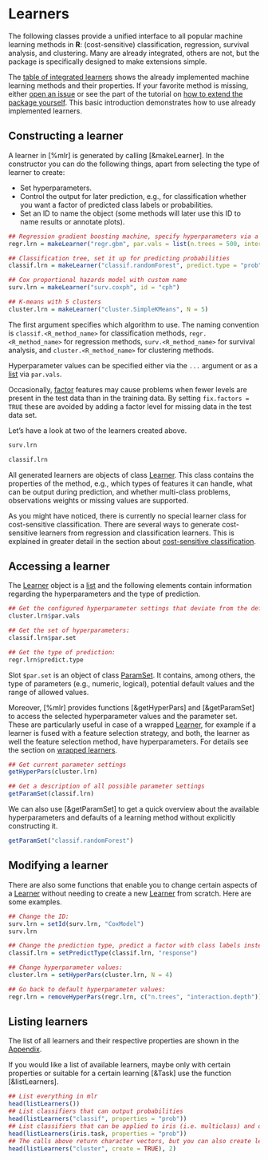 # Learners
The following classes provide a unified interface to all popular machine learning methods in **R**:
(cost-sensitive) classification, regression, survival analysis, and clustering.
Many are already integrated, others are not, but the package is specifically designed to make extensions simple.

The [table of integrated learners](integrated_learners.md) shows the already
implemented machine learning methods and their properties.
If your favorite method is missing, either [open an issue](https://github.com/berndbischl/mlr/issues) or see the part of the tutorial on [how to extend the package yourself](create_learner.md).
This basic introduction demonstrates how to use already implemented learners.


## Constructing a learner
A learner in [%mlr] is generated by calling [&makeLearner].
In the constructor you can do the following things, apart from selecting the type of learner to create:

* Set hyperparameters.
* Control the output for later prediction, e.g., for classification
  whether you want a factor of predicted class labels or probabilities.
* Set an ID to name the object (some methods will later use this ID to name results or annotate plots).

```r
## Regression gradient boosting machine, specify hyperparameters via a list
regr.lrn = makeLearner("regr.gbm", par.vals = list(n.trees = 500, interaction.depth = 3))

## Classification tree, set it up for predicting probabilities
classif.lrn = makeLearner("classif.randomForest", predict.type = "prob", fix.factors = TRUE)

## Cox proportional hazards model with custom name
surv.lrn = makeLearner("surv.coxph", id = "cph")

## K-means with 5 clusters
cluster.lrn = makeLearner("cluster.SimpleKMeans", N = 5)
```

The first argument specifies which algorithm to use.
The naming convention is ``classif.<R_method_name>`` for
classification methods, ``regr.<R_method_name>`` for regression methods,
``surv.<R_method_name>`` for survival analysis, and ``cluster.<R_method_name>``
for clustering methods.

Hyperparameter values can be specified either via the ``...`` argument or as a [list](&base::list)
via ``par.vals``.

Occasionally, [factor](&base::factor) features may cause problems when fewer levels are present in the
test data than in the training data.
By setting ``fix.factors = TRUE`` these are avoided by adding a factor level for missing data in the test data set.

Let's have a look at two of the learners created above.

```r
surv.lrn

classif.lrn
```

All generated learners are objects of class [Learner](&makeLearner).
This class contains the properties of the method, e.g., which types of features it can handle,
what can be output during prediction, and whether multi-class problems,
observations weights or missing values are supported.

As you might have noticed, there is currently no special learner class for cost-sensitive classification.
There are several ways to generate cost-sensitive learners from regression and classification
learners. This is explained in greater detail in the section about
[cost-sensitive classification](cost_sensitive_classif.md).


## Accessing a learner
The [Learner](&makeLearner) object is a [list](&base::list) and the following elements contain
information regarding the hyperparameters and the type of prediction.

```r
## Get the configured hyperparameter settings that deviate from the defaults:
cluster.lrn$par.vals

## Get the set of hyperparameters:
classif.lrn$par.set

## Get the type of prediction:
regr.lrn$predict.type
```

Slot ``$par.set`` is an object of class [ParamSet](&ParamHelpers::makeParamSet).
It contains, among others, the type of parameters (e.g., numeric, logical), potential
default values and the range of allowed values.

Moreover, [%mlr] provides functions [&getHyperPars] and [&getParamSet] to access the
selected hyperparameter values and the parameter set.
These are particularly useful in case of a wrapped [Learner](&makeLearner),
for example if a learner is fused with a feature selection strategy, and both, the learner
as well the feature selection method, have hyperparameters.
For details see the section on [wrapped learners](wrapper.md).

```r
## Get current parameter settings
getHyperPars(cluster.lrn)

## Get a description of all possible parameter settings
getParamSet(classif.lrn)
```

We can also use [&getParamSet] to get a quick overview about the available hyperparameters
and defaults of a learning method without explicitly constructing it.

```r
getParamSet("classif.randomForest")
```


## Modifying a learner

There are also some functions that enable you to change certain aspects
of a [Learner](&makeLearner) without needing to create a new [Learner](&makeLearner) from scratch.
Here are some examples.

```r
## Change the ID:
surv.lrn = setId(surv.lrn, "CoxModel")
surv.lrn

## Change the prediction type, predict a factor with class labels instead of probabilities:
classif.lrn = setPredictType(classif.lrn, "response")

## Change hyperparameter values:
cluster.lrn = setHyperPars(cluster.lrn, N = 4)

## Go back to default hyperparameter values:
regr.lrn = removeHyperPars(regr.lrn, c("n.trees", "interaction.depth"))
```

## Listing learners
The list of all learners and their respective properties are shown in the [Appendix](integrated_learners.md).

If you would like a list of available learners, maybe only with certain properties or suitable for a
certain learning [&Task] use the function [&listLearners].

```r
## List everything in mlr
head(listLearners())
## List classifiers that can output probabilities
head(listLearners("classif", properties = "prob"))
## List classifiers that can be applied to iris (i.e. multiclass) and output probabilities
head(listLearners(iris.task, properties = "prob"))
## The calls above return character vectors, but you can also create learner objects
head(listLearners("cluster", create = TRUE), 2)
```


